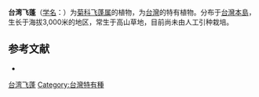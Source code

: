 {{Expand|time=2013-02-15T03:50:10+00:00 }}
{{Speciesbox
| name = 台湾飞蓬
| status = 
| status_system = 
| image =
| genus = Erigeron
| species = fukuyamae
| authority = Kitamura
}}

'''台湾飞蓬'''（[[学名|学名]]：{{lang|la|''Erigeron fukuyamae''}}）为[[菊科|菊科]][[飞蓬属|飞蓬属]]的植物，为[[台灣|台灣]]的特有植物。分布于[[台灣島|台灣本島]]，生长于海拔3,000米的地区，常生于高山草地，目前尚未由人工引种栽培。

== 参考文献 ==
<div class="references-small">
* {{cite web| url =http://www.bioinfo.cn/db05/KmzwSpecies.php?action=view&id=4783| title =台湾飞蓬| work =《中国高等植物数据库全库》| publisher =中国科学院微生物研究所| author =昆明植物研究所| accessdate =2009-02-25| archive-date =2016-03-05| archive-url =https://web.archive.org/web/20160305030801/http://www.bioinfo.cn/db05/KmzwSpecies.php?action=view&id=4783| dead-url =yes}}
</div>

{{Taxonbar|from=Q10915146}}

[[Category:飞蓬属|台湾飞蓬]]
[[Category:台灣特有種|Category:台灣特有種]]


{{植物小作品}}
